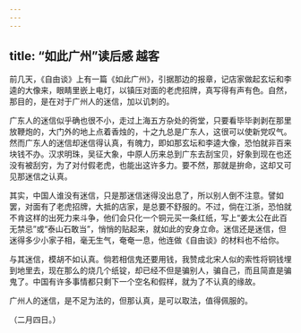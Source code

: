 ```yaml
---
---
---
```

title: “如此广州”读后感 越客
---



前几天，《自由谈》上有一篇《如此广州》，引据那边的报章，记店家做起玄坛和李逵的大像来，眼睛里嵌上电灯，以镇压对面的老虎招牌，真写得有声有色。自然，那目的，是在对于广州人的迷信，加以讥刺的。

广东人的迷信似乎确也很不小，走过上海五方杂处的衖堂，只要看毕毕剥剥在那里放鞭炮的，大门外的地上点着香烛的，十之九总是广东人，这很可以使新党叹气。然而广东人的迷信却迷信得认真，有魄力，即如那玄坛和李逵大像，恐怕就非百来块钱不办。汉求明珠，吴征大象，中原人历来总到广东去刮宝贝，好象到现在也还没有被刮穷，为了对付假老虎，也能出这许多力。要不然，那就是拚命，这却又可见那迷信之认真。

其实，中国人谁没有迷信，只是那迷信迷得没出息了，所以别人倒不注意。譬如罢，对面有了老虎招牌，大抵的店家，是总要不舒服的。不过，倘在江浙，恐怕就不肯这样的出死力来斗争，他们会只化一个铜元买一条红纸，写上“姜太公在此百无禁忌”或“泰山石敢当”，悄悄的贴起来，就如此的安身立命。迷信还是迷信，但迷得多少小家子相，毫无生气，奄奄一息，他连做《自由谈》的材料也不给你。

与其迷信，模胡不如认真。倘若相信鬼还要用钱，我赞成北宋人似的索性将铜钱埋到地里去，现在那么的烧几个纸锭，却已经不但是骗别人，骗自己，而且简直是骗鬼了。中国有许多事情都只剩下一个空名和假样，就为了不认真的缘故。

广州人的迷信，是不足为法的，但那认真，是可以取法，值得佩服的。

（二月四日。）